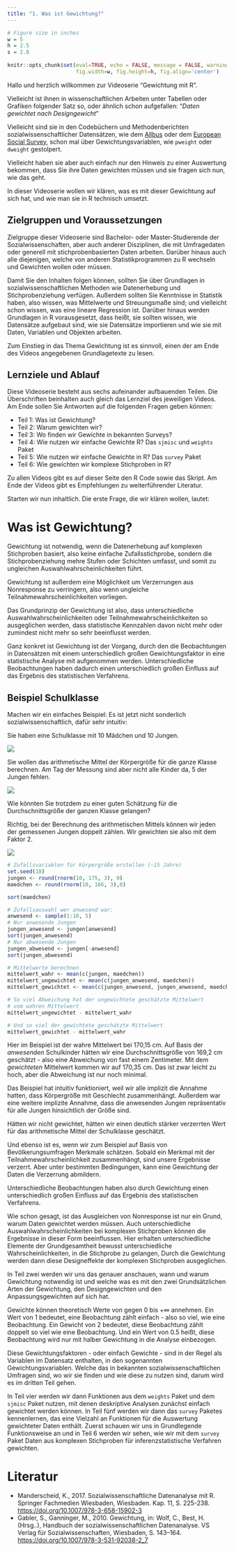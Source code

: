 ```yaml
---
title: "1. Was ist Gewichtung?"
---
```


```r
# Figure size in inches
w = 5
h = 2.5
s = 2.8
    
knitr::opts_chunk$set(eval=TRUE, echo = FALSE, message = FALSE, warning = FALSE,
                      fig.width=w, fig.height=h, fig.align='center')
```

Hallo und herzlich willkommen zur Videoserie "Gewichtung mit R".

Vielleicht ist ihnen in wissenschaftlichen Arbeiten unter Tabellen oder Grafiken folgender Satz so, oder ähnlich schon aufgefallen: "*Daten gewichtet nach Designgewicht*"

Vielleicht sind sie in den Codebüchern und Methodenberichten sozialwissenschaftlicher Datensätzen, wie dem [Allbus](https://www.gesis.org/allbus/allbus) oder dem [European Social Survey](https://www.europeansocialsurvey.org/), schon mal über Gewichtungsvariablen, wie `pweight` oder `dweight` gestolpert.

Vielleicht haben sie aber auch einfach nur den Hinweis zu einer Auswertung bekommen, dass Sie ihre Daten gewichten müssen und sie fragen sich nun, wie das geht.

In dieser Videoserie wollen wir klären, was es mit dieser Gewichtung auf sich hat, und wie man sie in R technisch umsetzt.

## Zielgruppen und Voraussetzungen

Zielgruppe dieser Videoserie sind Bachelor- oder Master-Studierende der Sozialwissenschaften, aber auch anderer Disziplinen, die mit Umfragedaten oder generell mit stichprobenbasierten Daten arbeiten. Darüber hinaus auch alle diejenigen, welche von anderen Statistikprogrammen zu R wechseln und Gewichten wollen oder müssen.

Damit Sie den Inhalten folgen können, sollten Sie über Grundlagen in sozialwissenschaftlichen Methoden wie Datenerhebung und Stichprobenziehung verfügen. Außerdem sollten Sie Kenntnisse in Statistik haben, also wissen, was Mittelwerte und Streuungsmaße sind; und vielleicht schon wissen, was eine lineare Regression ist. Darüber hinaus werden Grundlagen in R vorausgesetzt, dass heißt, sie sollten wissen, wie Datensätze aufgebaut sind, wie sie Datensätze importieren und wie sie mit Daten, Variablen und Objekten arbeiten.

Zum Einstieg in das Thema Gewichtung ist es sinnvoll, einen der am Ende des Videos angegebenen Grundlagetexte zu lesen.

## Lernziele und Ablauf

Diese Videoserie besteht aus sechs aufeinander aufbauenden Teilen. Die Überschriften beinhalten auch gleich das Lernziel des jeweiligen Videos. Am Ende sollen Sie Antworten auf die folgenden Fragen geben können:

-   Teil 1: Was ist Gewichtung?
-   Teil 2: Warum gewichten wir?
-   Teil 3: Wo finden wir Gewichte in bekannten Surveys?
-   Teil 4: Wie nutzen wir einfache Gewichte R? Das `sjmisc` und `weights` Paket
-   Teil 5: Wie nutzen wir einfache Gewichte in R? Das `survey` Paket
-   Teil 6: Wie gewichten wir komplexe Stichproben in R?

Zu allen Videos gibt es auf dieser Seite den R Code sowie das Skript. Am Ende der Videos gibt es Empfehlungen zu weiterführender Literatur.

Starten wir nun inhaltlich. Die erste Frage, die wir klären wollen, lautet:

# Was ist Gewichtung?

Gewichtung ist notwendig, wenn die Datenerhebung auf komplexen Stichproben basiert, also keine einfache Zufallsstichprobe, sondern die Stichprobenziehung mehre Stufen oder Schichten umfasst, und somit zu ungleichen Auswahlwahrscheinlichkeiten führt.

Gewichtung ist außerdem eine Möglichkeit um Verzerrungen aus Nonresponse zu verringern, also wenn ungleiche Teilnahmewahrscheinlichkeiten vorliegen.

Das Grundprinzip der Gewichtung ist also, dass unterschiedliche Auswahlwahrscheinlichkeiten oder Teilnahmewahrscheinlichkeiten so ausgeglichen werden, dass statistische Kennzahlen davon nicht mehr oder zumindest nicht mehr so sehr beeinflusst werden.

Ganz konkret ist Gewichtung ist der Vorgang, durch den die Beobachtungen in Datensätzen mit einem unterschiedlich großen Gewichtungsfaktor in eine statistische Analyse mit aufgenommen werden. Unterschiedliche Beobachtungen haben dadurch einen unterschiedlich großen Einfluss auf das Ergebnis des statistischen Verfahrens.

## Beispiel Schulklasse

Machen wir ein einfaches Beispiel: Es ist jetzt nicht sonderlich sozialwissenschaftlich, dafür sehr intuitiv:

Sie haben eine Schulklasse mit 10 Mädchen und 10 Jungen.

![](./Grafiken/Folie1.PNG){fig-align="left"}

Sie wollen das arithmetische Mittel der Körpergröße für die ganze Klasse berechnen. Am Tag der Messung sind aber nicht alle Kinder da, 5 der Jungen fehlen.

![](./Grafiken/Folie2.PNG){fig-align="left"}

Wie könnten Sie trotzdem zu einer guten Schätzung für die Durchschnittsgröße der ganzen Klasse gelangen?

Richtig, bei der Berechnung des arithmetischen Mittels können wir jeden der gemessenen Jungen doppelt zählen. Wir gewichten sie also mit dem Faktor 2.

![](./Grafiken/Folie3.PNG){fig-align="left"}

```r
# Zufallsvariablen für Körpergröße erstellen (~15 Jahre)
set.seed(10)
jungen <- round(rnorm(10, 175, 3), 0)
maedchen <- round(rnorm(10, 166, 3),0)

sort(maedchen)

# Zufallsauswahl wer anwesend war:
anwesend <- sample(1:10, 5)
# Nur anwesende Jungen
jungen_anwesend <- jungen[anwesend]
sort(jungen_anwesend)
# Nur abwesende Jungen
jungen_abwesend <- jungen[-anwesend]
sort(jungen_abwesend)
```

```r
# Mittelwerte berechnen
mittelwert_wahr <- mean(c(jungen, maedchen))
mittelwert_ungewichtet <- mean(c(jungen_anwesend, maedchen))
mittelwert_gewichtet <- mean(c(jungen_anwesend, jungen_anwesend, maedchen))

# So viel Abweichung hat der ungewichtete geschätzte Mittelwert
# vom wahren Mittelwert
mittelwert_ungewichtet - mittelwert_wahr 

# Und so viel der gewichtete geschätzte Mittelwert
mittelwert_gewichtet - mittelwert_wahr 
```

Hier im Beispiel ist der wahre Mittelwert bei 170,15 cm. Auf Basis der *anwesenden* Schulkinder hätten wir eine Durchschnittsgröße von 169,2 cm geschätzt - also eine Abweichung von fast einem Zentimeter. Mit dem *gewichteten* Mittelwert kommen wir auf 170,35 cm. Das ist zwar leicht zu hoch, aber die Abweichung ist nur noch minimal.

Das Beispiel hat intuitiv funktioniert, weil wir alle implizit die Annahme hatten, dass Körpergröße mit Geschlecht zusammenhängt. Außerdem war eine weitere implizite Annahme, dass die anwesenden Jungen repräsentativ für alle Jungen hinsichtlich der Größe sind.

Hätten wir nicht gewichtet, hätten wir einen deutlich stärker verzerrten Wert für das arithmetische Mittel der Schulklasse geschätzt.

Und ebenso ist es, wenn wir zum Beispiel auf Basis von Bevölkerungsumfragen Merkmale schätzen. Sobald ein Merkmal mit der Teilnahmewahrscheinlichkeit zusammenhängt, sind unsere Ergebnisse verzerrt. Aber unter bestimmten Bedingungen, kann eine Gewichtung der Daten die Verzerrung abmildern.

Unterschiedliche Beobachtungen haben also durch Gewichtung einen unterschiedlich großen Einfluss auf das Ergebnis des statistischen Verfahrens.

Wie schon gesagt, ist das Ausgleichen von Nonresponse ist nur ein Grund, warum Daten gewichtet werden müssen. Auch unterschiedliche Auswahlwahrscheinlichkeiten bei komplexen Stichproben können die Ergebnisse in dieser Form beeinflussen. Hier erhalten unterschiedliche Elemente der Grundgesamtheit bewusst unterschiedliche Wahrscheinlichkeiten, in die Stichprobe zu gelangen, Durch die Gewichtung werden dann diese Designeffekte der komplexen Stichproben ausgeglichen.

In Teil zwei werden wir uns das genauer anschauen, wann und warum Gewichtung notwendig ist und welche was es mit den zwei Grundsätzlichen Arten der Gewichtung, den Designgewichten und den Anpassungsgewichten auf sich hat.

Gewichte können theoretisch Werte von gegen 0 bis $+\infty$ annehmen. Ein Wert von 1 bedeutet, eine Beobachtung zählt einfach - also so viel, wie eine Beobachtung. Ein Gewicht von 2 bedeutet, diese Beobachtung zählt doppelt so viel wie eine Beobachtung. Und ein Wert von 0.5 heißt, diese Beobachtung wird nur mit halber Gewichtung in die Analyse einbezogen.

Diese Gewichtungsfaktoren - oder einfach Gewichte - sind in der Regel als Variablen im Datensatz enthalten, in den sogenannten Gewichtungsvariablen. Welche das in bekannten sozialwissenschaftlichen Umfragen sind, wo wir sie finden und wie diese zu nutzen sind, darum wird es im dritten Teil gehen.

In Teil vier werden wir dann Funktionen aus dem `weights` Paket und dem `sjmisc` Paket nutzen, mit denen deskriptive Analysen zunächst einfach gewichtet werden können. In Teil fünf werden wir dann das `survey` Paketes kennenlernen, das eine Vielzahl an Funktionen für die Auswertung gewichteter Daten enthält. Zuerst schauen wir uns in Grundlegende Funktionsweise an und in Teil 6 werden wir sehen, wie wir mit dem `survey` Paket Daten aus komplexen Stichproben für inferenzstatistische Verfahren gewichten.

# Literatur

-   Manderscheid, K., 2017. Sozialwissenschaftliche Datenanalyse mit R. Springer Fachmedien Wiesbaden, Wiesbaden. Kap. 11, S. 225-238. <https://doi.org/10.1007/978-3-658-15902-3>
-   Gabler, S., Ganninger, M., 2010. Gewichtung, in: Wolf, C., Best, H. (Hrsg..), Handbuch der sozialwissenschaftlichen Datenanalyse. VS Verlag für Sozialwissenschaften, Wiesbaden, S. 143--164. <https://doi.org/10.1007/978-3-531-92038-2_7>
